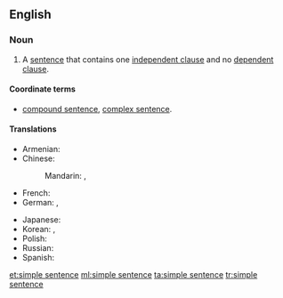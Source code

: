 ==English==

===Noun===
{{en-noun}}

# {{context|grammar|lang=en}} A [[sentence]] that contains one [[independent clause]] and no [[dependent clause]].

==== Coordinate terms====
* {{sense|grammar}} [[compound sentence]], [[complex sentence]].

====Translations====
{{trans-top|sentence containing one independent clause and no dependent clause}}
* Armenian: {{t|hy|պարզ նախադասություն|tr=parz naxadasut’yun}}
* Chinese:
*: Mandarin: {{t+|cmn|單句|sc=Hani}}, {{t+|cmn|单句|tr=dānjù|sc=Hani}}
* French: {{t+|fr|phrase simple|f}}
* German: {{t+|de|einfacher Satz|m}}, {{t+|de|Satzgefüge|n}}
{{trans-mid}}
* Japanese: {{t|ja|単文|tr=tanbun|sc=Jpan}}
* Korean: {{t+|ko|단문|sc=Kore}}, {{t|ko|단순문|sc=Kore}}
* Polish: {{t|pl|zdanie pojedyncze|n}}
* Russian: {{t|ru|простое предложе́ние|n|sc=Cyrl}}
* Spanish: {{t+|es|oración simple|f}}
{{trans-bottom}}

[[et:simple sentence]]
[[ml:simple sentence]]
[[ta:simple sentence]]
[[tr:simple sentence]]